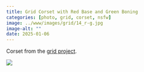 ```yaml
---
title: Grid Corset with Red Base and Green Boning
categories: [photo, grid, corset, nsfw]
image: ../www/images/grid/14_r-g.jpg
image-alt: ""
date: 2025-01-06
---
```


Corset from the [grid project](/posts/2025-01-27_grid-project.html).

![](../www/images/grid/14_r-g.jpg)

